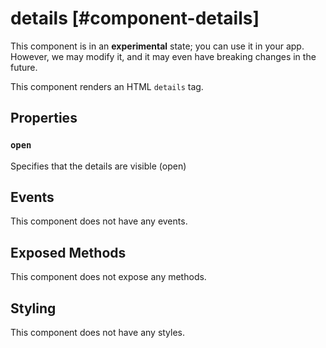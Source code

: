 
# details [#component-details]

<Callout type="warning" emoji="📔">This component is in an **experimental** state; you can use it in your app. However, we may modify it, and it may even have breaking changes in the future.</Callout>

This component renders an HTML `details` tag.



## Properties

### `open`

Specifies that the details are visible (open)

## Events

This component does not have any events.

## Exposed Methods

This component does not expose any methods.

## Styling

This component does not have any styles.
